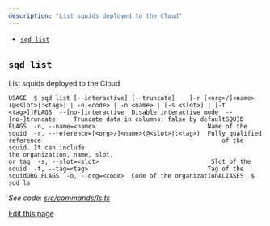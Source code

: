 ```yaml
---
description: "List squids deployed to the Cloud"
---
```


* [`sqd list`](#sqd-list-1)

## `sqd list`[​](#sqd-list-1 "Direct link to sqd-list-1")

List squids deployed to the Cloud

```
USAGE  $ sqd list [--interactive] [--truncate]    [-r [<org>/]<name>(@<slot>|:<tag>) | -o <code> | -n <name> | [-s <slot>] | [-t <tag>]]FLAGS  --[no-]interactive  Disable interactive mode  --[no-]truncate     Truncate data in columns: false by defaultSQUID FLAGS  -n, --name=<name>                               Name of the squid  -r, --reference=[<org>/]<name>(@<slot>|:<tag>)  Fully qualified reference                                                  of the squid. It can include                                                  the organization, name, slot,                                                  or tag  -s, --slot=<slot>                               Slot of the squid  -t, --tag=<tag>                                 Tag of the squidORG FLAGS  -o, --org=<code>  Code of the organizationALIASES  $ sqd ls
```

*See code: [src/commands/ls.ts](https://github.com/subsquid/squid-cli/tree/master/src/commands/ls.ts)*

[Edit this page](https://github.com/subsquid/docs/edit/master/docs/squid-cli/list.md)
